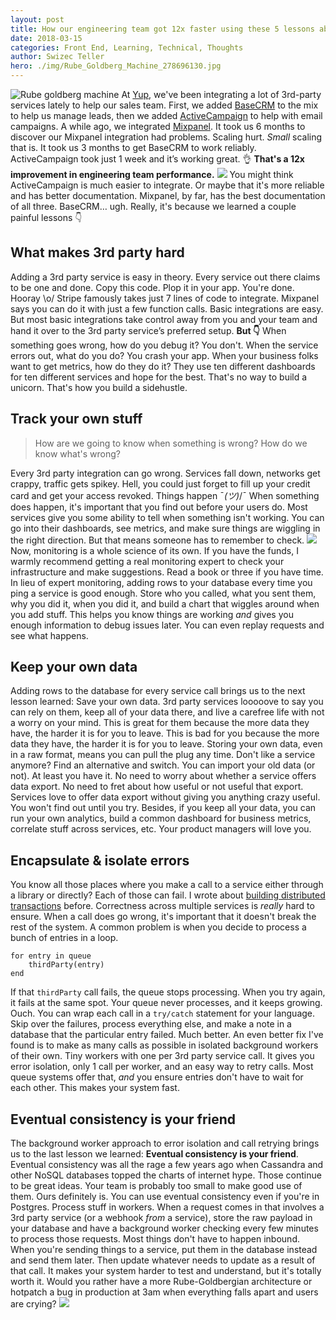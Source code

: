```yaml
---
layout: post
title: How our engineering team got 12x faster using these 5 lessons about integrating 3rd-party services
date: 2018-03-15
categories: Front End, Learning, Technical, Thoughts
author: Swizec Teller
hero: ./img/Rube_Goldberg_Machine_278696130.jpg
---
```


![Rube goldberg machine](./img/giphy.gif) At [Yup](https://www.yup.com), we've been integrating a lot of 3rd-party services lately to help our sales team. First, we added [BaseCRM](https://getbase.com/) to the mix to help us manage leads, then we added [ActiveCampaign](https://www.activecampaign.com/) to help with email campaigns. A while ago, we integrated [Mixpanel](https://mixpanel.com/). It took us 6 months to discover our Mixpanel integration had problems. Scaling hurt. _Small_ scaling that is. It took us 3 months to get BaseCRM to work reliably. ActiveCampaign took just 1 week and it’s working great. 👌 **That's a 12x improvement in engineering team performance.** ![](./img/giphy.gif) You might think ActiveCampaign is much easier to integrate. Or maybe that it's more reliable and has better documentation. Mixpanel, by far, has the best documentation of all three. BaseCRM… ugh. Really, it's because we learned a couple painful lessons 👇

## What makes 3rd party hard

Adding a 3rd party service is easy in theory. Every service out there claims to be one and done. Copy this code. Plop it in your app. You're done. Hooray \\o/ Stripe famously takes just 7 lines of code to integrate. Mixpanel says you can do it with just a few function calls. Basic integrations are easy. But most basic integrations take control away from you and your team and hand it over to the 3rd party service’s preferred setup. **But 👇** When something goes wrong, how do you debug it? You don't. When the service errors out, what do you do? You crash your app. When your business folks want to get metrics, how do they do it? They use ten different dashboards for ten different services and hope for the best. That's no way to build a unicorn. That's how you build a sidehustle.

## Track your own stuff

> How are we going to know when something is wrong? How do we know what's wrong?

Every 3rd party integration can go wrong. Services fall down, networks get crappy, traffic gets spikey. Hell, you could just forget to fill up your credit card and get your access revoked. Things happen ¯_(ツ)_/¯ When something does happen, it's important that you find out before your users do. Most services give you some ability to tell when something isn't working. You can go into their dashboards, see metrics, and make sure things are wiggling in the right direction. But that means someone has to remember to check. ![](./img/giphy.gif) Now, monitoring is a whole science of its own. If you have the funds, I warmly recommend getting a real monitoring expert to check your infrastructure and make suggestions. Read a book or three if you have time. In lieu of expert monitoring, adding rows to your database every time you ping a service is good enough. Store who you called, what you sent them, why you did it, when you did it, and build a chart that wiggles around when you add stuff. This helps you know things are working _and_ gives you enough information to debug issues later. You can even replay requests and see what happens.

## Keep your own data

Adding rows to the database for every service call brings us to the next lesson learned: Save your own data. 3rd party services looooove to say you can rely on them, keep all of your data there, and live a carefree life with not a worry on your mind. This is great for them because the more data they have, the harder it is for you to leave. This is bad for you because the more data they have, the harder it is for you to leave. Storing your own data, even in a raw format, means you can pull the plug any time. Don't like a service anymore? Find an alternative and switch. You can import your old data (or not). At least you have it. No need to worry about whether a service offers data export. No need to fret about how useful or not useful that export. Services love to offer data export without giving you anything crazy useful. You won't find out until you try. Besides, if you keep all your data, you can run your own analytics, build a common dashboard for business metrics, correlate stuff across services, etc. Your product managers will love you.

## Encapsulate & isolate errors

You know all those places where you make a call to a service either through a library or directly? Each of those can fail. I wrote about [building distributed transactions](https://swizec.com/blog/always-put-side-effects-last/swizec/8057) before. Correctness across multiple services is _really_ hard to ensure. When a call does go wrong, it's important that it doesn't break the rest of the system. A common problem is when you decide to process a bunch of entries in a loop.

    for entry in queue
        thirdParty(entry)
    end

If that `thirdParty` call fails, the queue stops processing. When you try again, it fails at the same spot. Your queue never processes, and it keeps growing. Ouch. You can wrap each call in a `try/catch` statement for your language. Skip over the failures, process everything else, and make a note in a database that the particular entry failed. Much better. An even better fix I've found is to make as many calls as possible in isolated background workers of their own. Tiny workers with one per 3rd party service call. It gives you error isolation, only 1 call per worker, and an easy way to retry calls. Most queue systems offer that, _and_ you ensure entries don't have to wait for each other. This makes your system fast.

## Eventual consistency is your friend

The background worker approach to error isolation and call retrying brings us to the last lesson we learned: **Eventual consistency is your friend**. Eventual consistency was all the rage a few years ago when Cassandra and other NoSQL databases topped the charts of internet hype. Those continue to be great ideas. Your team is probably too small to make good use of them. Ours definitely is. You can use eventual consistency even if you're in Postgres. Process stuff in workers. When a request comes in that involves a 3rd party service (or a webhook _from_ a service), store the raw payload in your database and have a background worker checking every few minutes to process those requests. Most things don't have to happen inbound. When you're sending things to a service, put them in the database instead and send them later. Then update whatever needs to update as a result of that call. It makes your system harder to test and understand, but it's totally worth it. Would you rather have a more Rube-Goldbergian architecture or hotpatch a bug in production at 3am when everything falls apart and users are crying? ![](./img/giphy.gif)
